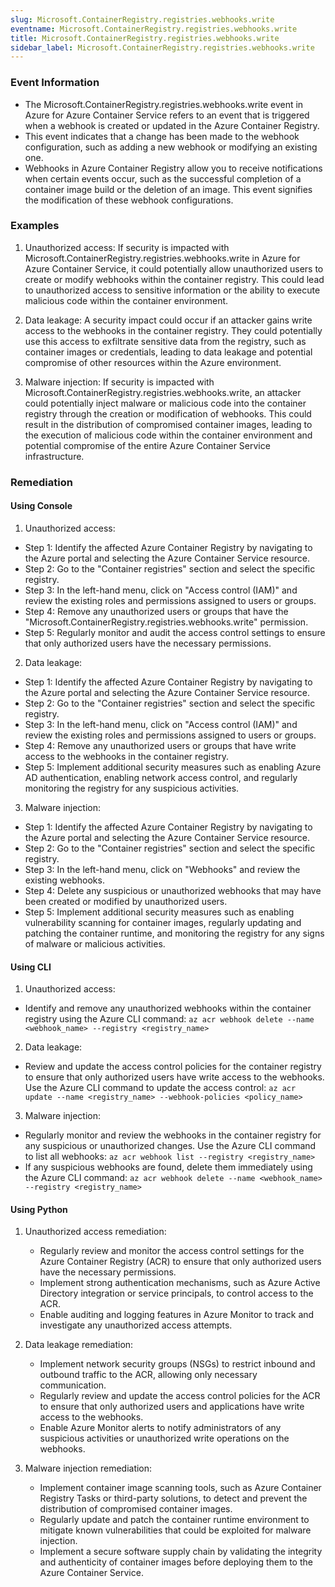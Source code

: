 ```yaml
--- 
slug: Microsoft.ContainerRegistry.registries.webhooks.write
eventname: Microsoft.ContainerRegistry.registries.webhooks.write
title: Microsoft.ContainerRegistry.registries.webhooks.write
sidebar_label: Microsoft.ContainerRegistry.registries.webhooks.write
---
```

                       
### Event Information

- The Microsoft.ContainerRegistry.registries.webhooks.write event in Azure for Azure Container Service refers to an event that is triggered when a webhook is created or updated in the Azure Container Registry.
- This event indicates that a change has been made to the webhook configuration, such as adding a new webhook or modifying an existing one.
- Webhooks in Azure Container Registry allow you to receive notifications when certain events occur, such as the successful completion of a container image build or the deletion of an image. This event signifies the modification of these webhook configurations.


### Examples

1. Unauthorized access: If security is impacted with Microsoft.ContainerRegistry.registries.webhooks.write in Azure for Azure Container Service, it could potentially allow unauthorized users to create or modify webhooks within the container registry. This could lead to unauthorized access to sensitive information or the ability to execute malicious code within the container environment.

2. Data leakage: A security impact could occur if an attacker gains write access to the webhooks in the container registry. They could potentially use this access to exfiltrate sensitive data from the registry, such as container images or credentials, leading to data leakage and potential compromise of other resources within the Azure environment.

3. Malware injection: If security is impacted with Microsoft.ContainerRegistry.registries.webhooks.write, an attacker could potentially inject malware or malicious code into the container registry through the creation or modification of webhooks. This could result in the distribution of compromised container images, leading to the execution of malicious code within the container environment and potential compromise of the entire Azure Container Service infrastructure.

### Remediation

#### Using Console

1. Unauthorized access:
- Step 1: Identify the affected Azure Container Registry by navigating to the Azure portal and selecting the Azure Container Service resource.
- Step 2: Go to the "Container registries" section and select the specific registry.
- Step 3: In the left-hand menu, click on "Access control (IAM)" and review the existing roles and permissions assigned to users or groups.
- Step 4: Remove any unauthorized users or groups that have the "Microsoft.ContainerRegistry.registries.webhooks.write" permission.
- Step 5: Regularly monitor and audit the access control settings to ensure that only authorized users have the necessary permissions.

2. Data leakage:
- Step 1: Identify the affected Azure Container Registry by navigating to the Azure portal and selecting the Azure Container Service resource.
- Step 2: Go to the "Container registries" section and select the specific registry.
- Step 3: In the left-hand menu, click on "Access control (IAM)" and review the existing roles and permissions assigned to users or groups.
- Step 4: Remove any unauthorized users or groups that have write access to the webhooks in the container registry.
- Step 5: Implement additional security measures such as enabling Azure AD authentication, enabling network access control, and regularly monitoring the registry for any suspicious activities.

3. Malware injection:
- Step 1: Identify the affected Azure Container Registry by navigating to the Azure portal and selecting the Azure Container Service resource.
- Step 2: Go to the "Container registries" section and select the specific registry.
- Step 3: In the left-hand menu, click on "Webhooks" and review the existing webhooks.
- Step 4: Delete any suspicious or unauthorized webhooks that may have been created or modified by unauthorized users.
- Step 5: Implement additional security measures such as enabling vulnerability scanning for container images, regularly updating and patching the container runtime, and monitoring the registry for any signs of malware or malicious activities.

#### Using CLI

1. Unauthorized access:
- Identify and remove any unauthorized webhooks within the container registry using the Azure CLI command:
  `az acr webhook delete --name <webhook_name> --registry <registry_name>`

2. Data leakage:
- Review and update the access control policies for the container registry to ensure that only authorized users have write access to the webhooks. Use the Azure CLI command to update the access control:
  `az acr update --name <registry_name> --webhook-policies <policy_name>`

3. Malware injection:
- Regularly monitor and review the webhooks in the container registry for any suspicious or unauthorized changes. Use the Azure CLI command to list all webhooks:
  `az acr webhook list --registry <registry_name>`
- If any suspicious webhooks are found, delete them immediately using the Azure CLI command:
  `az acr webhook delete --name <webhook_name> --registry <registry_name>`

#### Using Python

1. Unauthorized access remediation:
   - Regularly review and monitor the access control settings for the Azure Container Registry (ACR) to ensure that only authorized users have the necessary permissions.
   - Implement strong authentication mechanisms, such as Azure Active Directory integration or service principals, to control access to the ACR.
   - Enable auditing and logging features in Azure Monitor to track and investigate any unauthorized access attempts.

2. Data leakage remediation:
   - Implement network security groups (NSGs) to restrict inbound and outbound traffic to the ACR, allowing only necessary communication.
   - Regularly review and update the access control policies for the ACR to ensure that only authorized users and applications have write access to the webhooks.
   - Enable Azure Monitor alerts to notify administrators of any suspicious activities or unauthorized write operations on the webhooks.

3. Malware injection remediation:
   - Implement container image scanning tools, such as Azure Container Registry Tasks or third-party solutions, to detect and prevent the distribution of compromised container images.
   - Regularly update and patch the container runtime environment to mitigate known vulnerabilities that could be exploited for malware injection.
   - Implement a secure software supply chain by validating the integrity and authenticity of container images before deploying them to the Azure Container Service.


 